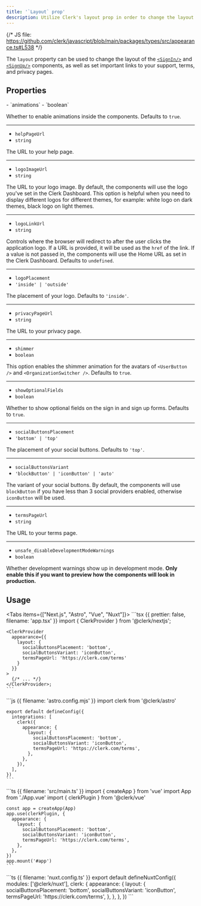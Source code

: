 ```yaml
---
title: '`Layout` prop'
description: Utilize Clerk's layout prop in order to change the layout of the <SignIn /> and <SignUp /> components, as well as set important links to your support, terms and privacy pages.
---
```


{/* JS file: https://github.com/clerk/javascript/blob/main/packages/types/src/appearance.ts#L538 */}

The `layout` property can be used to change the layout of the [`<SignIn/>`](/docs/reference/general/components/authentication/sign-in) and [`<SignUp/>`](/docs/reference/general/components/authentication/sign-up) components, as well as set important links to your support, terms, and privacy pages.

## Properties

<Properties>
  - `animations`
  - `boolean`

  Whether to enable animations inside the components. Defaults to `true`.

  ---

  - `helpPageUrl`
  - `string`

  The URL to your help page.

  ---

  - `logoImageUrl`
  - `string`

  The URL to your logo image. By default, the components will use the logo you've set in the Clerk Dashboard. This option is helpful when you need to display different logos for different themes, for example: white logo on dark themes, black logo on light themes.

  ---

  - `logoLinkUrl`
  - `string`

  Controls where the browser will redirect to after the user clicks the application logo. If a URL is provided, it will be used as the `href` of the link. If a value is not passed in, the components will use the Home URL as set in the Clerk Dashboard. Defaults to `undefined`.

  ---

  - `logoPlacement`
  - `'inside' | 'outside'`

  The placement of your logo. Defaults to `'inside'`.

  ---

  - `privacyPageUrl`
  - `string`

  The URL to your privacy page.

  ---

  - `shimmer`
  - `boolean`

  This option enables the shimmer animation for the avatars of `<UserButton />` and `<OrganizationSwitcher />`. Defaults to `true`.

  ---

  - `showOptionalFields`
  - `boolean`

  Whether to show optional fields on the sign in and sign up forms. Defaults to `true`.

  ---

  - `socialButtonsPlacement`
  - `'bottom' | 'top'`

  The placement of your social buttons. Defaults to `'top'`.

  ---

  - `socialButtonsVariant`
  - `'blockButton' | 'iconButton' | 'auto'`

  The variant of your social buttons. By default, the components will use `blockButton` if you have less than 3 social providers enabled, otherwise `iconButton` will be used.

  ---

  - `termsPageUrl`
  - `string`

  The URL to your terms page.

  ---

  - `unsafe_disableDevelopmentModeWarnings`
  - `boolean`

  Whether development warnings show up in development mode. **Only enable this if you want to preview how the components will look in production.**
</Properties>

## Usage

<Tabs items={["Next.js", "Astro", "Vue", "Nuxt"]}>
  <Tab>
    ```tsx {{ prettier: false, filename: 'app.tsx' }}
    import { ClerkProvider } from '@clerk/nextjs';

    <ClerkProvider
      appearance={{
        layout: {
          socialButtonsPlacement: 'bottom',
          socialButtonsVariant: 'iconButton',
          termsPageUrl: 'https://clerk.com/terms'
        }
      }}
    >
      {/* ... */}
    </ClerkProvider>;
    ```
  </Tab>

  <Tab>
    ```js {{ filename: 'astro.config.mjs' }}
    import clerk from '@clerk/astro'

    export default defineConfig({
      integrations: [
        clerk({
          appearance: {
            layout: {
              socialButtonsPlacement: 'bottom',
              socialButtonsVariant: 'iconButton',
              termsPageUrl: 'https://clerk.com/terms',
            },
          },
        }),
      ],
    })
    ```
  </Tab>

  <Tab>
    ```ts {{ filename: 'src/main.ts' }}
    import { createApp } from 'vue'
    import App from './App.vue'
    import { clerkPlugin } from '@clerk/vue'

    const app = createApp(App)
    app.use(clerkPlugin, {
      appearance: {
        layout: {
          socialButtonsPlacement: 'bottom',
          socialButtonsVariant: 'iconButton',
          termsPageUrl: 'https://clerk.com/terms',
        },
      },
    })
    app.mount('#app')
    ```
  </Tab>

  <Tab>
    ```ts {{ filename: 'nuxt.config.ts' }}
    export default defineNuxtConfig({
      modules: ['@clerk/nuxt'],
      clerk: {
        appearance: {
          layout: {
            socialButtonsPlacement: 'bottom',
            socialButtonsVariant: 'iconButton',
            termsPageUrl: 'https://clerk.com/terms',
          },
        },
      },
    })
    ```
  </Tab>
</Tabs>
